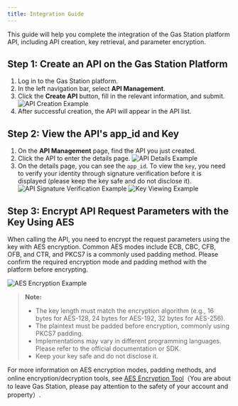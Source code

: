 ```yaml
---
title: Integration Guide
---
```


This guide will help you complete the integration of the Gas Station platform API, including API creation, key retrieval, and parameter encryption.

## Step 1: Create an API on the Gas Station Platform

1. Log in to the Gas Station platform.
2. In the left navigation bar, select **API Management**.
3. Click the **Create API** button, fill in the relevant information, and submit.
![API Creation Example](/images/apis/gas-station-api-add.png)
4. After successful creation, the API will appear in the API list.

## Step 2: View the API's app_id and Key

1. On the **API Management** page, find the API you just created.
2. Click the API to enter the details page.
![API Details Example](/images/apis/gas-station-api-detail.png)
3. On the details page, you can see the `app_id`. To view the `key`, you need to verify your identity through signature verification before it is displayed (please keep the key safe and do not disclose it).
![API Signature Verification Example](/images/apis/gas-station-api-sign.png)
![Key Viewing Example](/images/apis/gas-station-api-key.png)

## Step 3: Encrypt API Request Parameters with the Key Using AES

When calling the API, you need to encrypt the request parameters using the key with AES encryption. Common AES modes include ECB, CBC, CFB, OFB, and CTR, and PKCS7 is a commonly used padding method. Please confirm the required encryption mode and padding method with the platform before encrypting.

![AES Encryption Example](/images/apis/gas-station-ase.png)

> **Note:**
> - The key length must match the encryption algorithm (e.g., 16 bytes for AES-128, 24 bytes for AES-192, 32 bytes for AES-256).
> - The plaintext must be padded before encryption, commonly using PKCS7 padding.
> - Implementations may vary in different programming languages. Please refer to the official documentation or SDK.
> - Keep your key safe and do not disclose it.

For more information on AES encryption modes, padding methods, and online encryption/decryption tools, see [AES Encryption Tool](https://anycript.com/crypto)（You are about to leave Gas Station, please pay attention to the safety of your account and property）.

